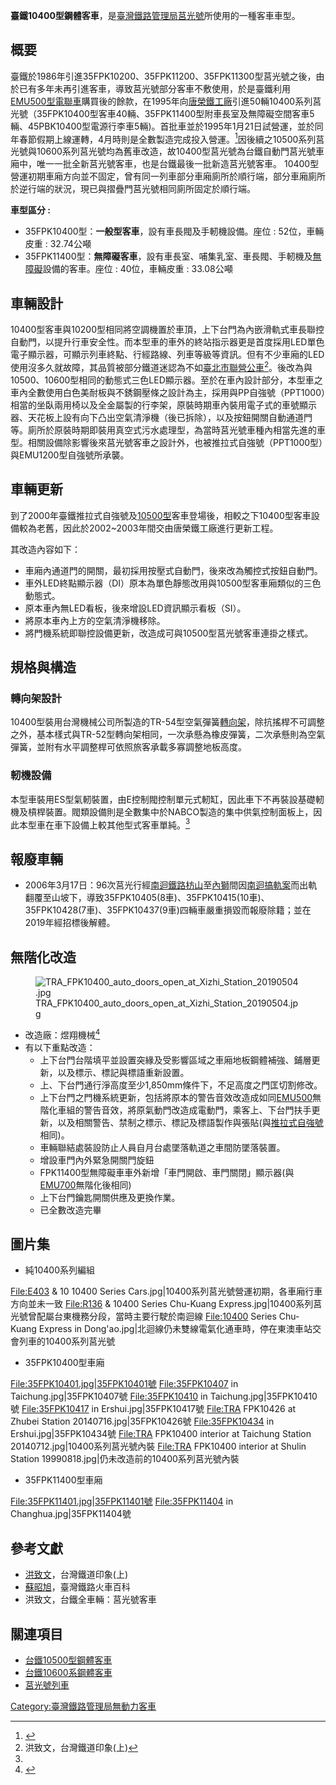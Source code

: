 {{鐵路車輛
|車輛名稱= 臺鐵10400型鋼體客車
|公司色=Blue
|圖像= TRA FPK10425 at Xinzuoying Station 20130802.jpg
|圖像說明= 35FPK10425莒光號客車
|製造商= {{TWN}} [[唐榮鐵工廠|唐榮鐵工廠]]
|產量=  FPK10400型 ( 一般型客車 ) : 40輛 <br> FPK11400型( 無障礙客車 ) : 5輛 <br>共45輛
|製造年份=1994~1995年
|投入服務=
|用戶= [[台灣鐵路管理局|台灣鐵路管理局]]
|車輛長度=20,000
|車輛寬度=2,885
|車輛高度=3,800
|軌距=1,067
|車身物料= 鋼製
|轉向架= TR-54型空氣彈簧轉向架
|車輛重量 = 35
|載客量= FPK10400型 ( 一般型客車 ) : 52位 <br> FPK11400型( 無障礙客車 ) : 40位 
|營運最高速度 = 110
|制動方式= ES型[[空气制动|自動空氣軔機]]、手軔機
|備註= 
}}
'''臺鐵10400型鋼體客車'''，是[[臺灣鐵路管理局|臺灣鐵路管理局]][[莒光號列車|莒光號]]所使用的一種客車車型。

==概要==
臺鐵於1986年引進35FPK10200、35FPK11200、35FPK11300型莒光號之後，由於已有多年未再引進客車，導致莒光號部分客車不敷使用，於是臺鐵利用[[台鐵EMU500型電聯車|EMU500型電聯車]]購買後的餘款，在1995年向[[唐榮鐵工廠|唐榮鐵工廠]]引進50輛10400系列莒光號（35FPK10400型客車40輛、35FPK11400型附車長室及無障礙空間客車5輛、45PBK10400型電源行李車5輛)。首批車並於1995年1月21日試營運，並於同年春節假期上線運轉，4月時則是全數製造完成投入營運。<ref name="#1">{{Cite web |url=http://emu300ct.web.fc2.com/index/trapc/chu-kuang_cars/CK-10400s.htm |title=存档副本 |access-date=2020-10-17 |archive-date=2018-11-06 |archive-url=https://web.archive.org/web/20181106061048/http://emu300ct.web.fc2.com/index/trapc/chu-kuang_cars/CK-10400s.htm |dead-url=no }}</ref>因後續之10500系列莒光號與10600系列莒光號均為舊車改造，故10400型莒光號為台鐵自動門莒光號車廂中，唯一一批全新莒光號客車，也是台鐵最後一批新造莒光號客車。
10400型營運初期車廂方向並不固定，曾有同一列車部分車廂廁所於順行端，部分車廂廁所於逆行端的狀況，現已與摺疊門莒光號相同廁所固定於順行端。

'''車型區分 : '''
*35FPK10400型：'''一般型客車'''，設有車長閥及手軔機設備。座位 : 52位，車輛皮重 : 32.74公噸
*35FPK11400型：'''無障礙客車'''，設有車長室、哺集乳室、車長閥、手軔機及[[無障礙|無障礙]]設備的客車。座位 : 40位，車輛皮重 : 33.08公噸

==車輛設計==
10400型客車與10200型相同將空調機置於車頂，上下台門為內嵌滑軌式車長聯控自動門，以提升行車安全性。而本型車的車外的終站指示器更是首度採用LED單色電子顯示器，可顯示列車終點、行經路線、列車等級等資訊。但有不少車廂的LED使用沒多久就故障，其品質被部分鐵道迷認為不如[[臺北市聯營公車|臺北市聯營公車]]<ref>洪致文，台灣鐵道印象(上)</ref>。後改為與10500、10600型相同的動態式三色LED顯示器。至於在車內設計部分，本型車之車內全數使用白色美耐板與不銹鋼壓條之設計為主，採用與PP自強號（PPT1000）相當的坐臥兩用椅以及全金屬製的行李架，原裝時期車內裝用電子式的車號顯示器、天花板上設有向下凸出空氣清淨機（後已拆除），以及按鈕開關自動通道門等。廁所於原裝時期即裝用真空式污水處理型，為當時莒光號車種內相當先進的車型。相關設備除影響後來莒光號客車之設計外，也被推拉式自強號（PPT1000型）與EMU1200型自強號所承襲。

==車輛更新==
到了2000年臺鐵推拉式自強號及[[台鐵10500型鋼體客車|10500型]]客車登場後，相較之下10400型客車設備較為老舊，因此於2002~2003年間交由唐榮鐵工廠進行更新工程。

其改造內容如下：
* 車廂內通道門的開關，最初採用按壓式自動門，後來改為觸控式按鈕自動門。
* 車外LED終點顯示器（DI）原本為單色靜態改用與10500型客車廂類似的三色動態式。
* 原本車內無LED看板，後來增設LED資訊顯示看板（SI）。
* 將原本車內上方的空氣清淨機移除。
* 將門機系統即聯控設備更新，改造成可與10500型莒光號客車連掛之樣式。

==規格與構造==
===轉向架設計===
10400型裝用台灣機械公司所製造的TR-54型空氣彈簧[[轉向架|轉向架]]，除抗搖桿不可調整之外，基本樣式與TR-52型轉向架相同，一次承懸為橡皮彈簧，二次承懸則為空氣彈簧，並附有水平調整桿可依照旅客承載多寡調整地板高度。
===軔機設備===
本型車裝用ES型氣軔裝置，由E控制閥控制單元式軔缸，因此車下不再裝設基礎軔機及槓桿裝置。閥類設備則是全數集中於NABCO製造的集中供氣控制面板上，因此本型車在車下設備上較其他型式客車單純。<ref name="#1"/>

==報廢車輛==
* 2006年3月17日：96次莒光行經[[南迴鐵路|南迴鐵路]][[枋山車站|枋山]]至[[內獅車站|內獅]]間因[[南迴搞軌案|南迴搞軌案]]而出軌翻覆至山坡下，導致35FPK10405(8車)、35FPK10415(10車)、35FPK10428(7車)、35FPK10437(9車)四輛車嚴重損毀而報廢除籍；並在2019年經招標後解體。

==無階化改造==
[[File:TRA_FPK10400_auto_doors_open_at_Xizhi_Station_20190504.jpg|thumb]]
* 改造廠：煜翔機械<ref>{{Cite web |url=http://csr.csmc.com.tw/ch03-2.php |title=存档副本 |access-date=2019-05-05 |archive-date=2020-08-13 |archive-url=https://web.archive.org/web/20200813143027/http://csr.csmc.com.tw/ch03-2.php |dead-url=no }}</ref>
* 有以下重點改造：
** 上下台門台階填平並設置突緣及受影響區域之車廂地板鋼體補強、鋪層更新，以及標示、標記與標語重新設置。
** 上、下台門通行淨高度至少1,850mm條件下，不足高度之門匡切割修改。
** 上下台門之門機系統更新，包括將原本的警告音效改造成如同[[台鐵EMU500型電聯車|EMU500]]無階化車組的警告音效，將原氣動門改造成電動門，乘客上、下台門扶手更新，以及相關警告、禁制之標示、標記及標語製作與張貼(與[[推拉式自強號|推拉式自強號]]相同)。
** 車輛聯結處裝設防止人員自月台處墜落軌道之車間防墜落裝置。
**增設車門內外緊急開關門旋鈕
** FPK11400型無障礙車車外新增「車門開啟、車門關閉」顯示器(與[[EMU700|EMU700]]無階化後相同)
** 上下台門鑰匙開關供應及更換作業。
** 已全數改造完畢

==圖片集==
*純10400系列編組
<gallery mode="packed" heights="150">
File:E403 & 10 10400 Series Cars.jpg|10400系列莒光號營運初期，各車廂行車方向並未一致
File:R136 & 10400 Series Chu-Kuang Express.jpg|10400系列莒光號曾配屬台東機務分段，當時主要行駛於南迴線
File:10400 Series Chu-Kuang Express in Dong'ao.jpg|北迴線仍未雙線電氣化通車時，停在東澳車站交會列車的10400系列莒光號
</gallery>
*35FPK10400型車廂
<gallery mode="packed" heights="150">
File:35FPK10401.jpg|35FPK10401號
File:35FPK10407 in Taichung.jpg|35FPK10407號
File:35FPK10410 in Taichung.jpg|35FPK10410號
File:35FPK10417 in Ershui.jpg|35FPK10417號
File:TRA FPK10426 at Zhubei Station 20140716.jpg|35FPK10426號
File:35FPK10434 in Ershui.jpg|35FPK10434號
File:TRA FPK10400 interior at Taichung Station 20140712.jpg|10400系列莒光號內裝
File:TRA FPK10400 interior at Shulin Station 19990818.jpg|仍未改造前的10400系列莒光號內裝
</gallery>
*35FPK11400型車廂
<gallery mode="packed" heights="150">
File:35FPK11401.jpg|35FPK11401號
File:35FPK11404 in Changhua.jpg|35FPK11404號
</gallery>

== 參考文獻 ==
*[[洪致文|洪致文]]，台灣鐵道印象(上)
*[[蘇昭旭|蘇昭旭]]，臺灣鐵路火車百科
*洪致文，台鐵全車輛：莒光號客車

== 關連項目 ==
*[[台鐵10500型鋼體客車|台鐵10500型鋼體客車]]
*[[台鐵10600系鋼體客車|台鐵10600系鋼體客車]]
*[[莒光號列車|莒光號列車]]

{{台鐵無動力客車分類列表}}

[[Category:臺灣鐵路管理局無動力客車|Category:臺灣鐵路管理局無動力客車]]